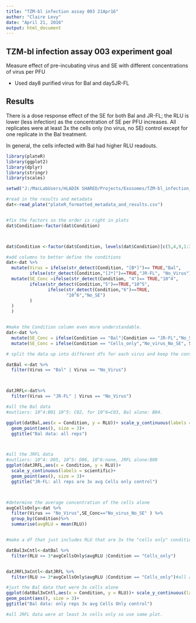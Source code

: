 ```yaml
---
title: "TZM-bl infection assay 003 21Apr16"
author: "Claire Levy"
date: "April 21, 2016"
output: html_document
---
```

## TZM-bl infection assay 003 experiment goal

Measure effect of pre-incubating virus and SE with different concentrations of virus per PFU

* Used day8 purified virus for Bal and day5JR-FL 

## Results

There is a dose response effect of the SE for both Bal and JR-FL; the RLU is lower (less infection) as the concentration of SE per PFU increases. All replicates were at least 3x the cells only (no virus, no SE) control except for one replicate in the Bal treatment.

In general, the cells infected with Bal had higher RLU readouts.

```r
  
library(plateR)
library(ggplot2)
library(dplyr)
library(stringr)
library(scales)

setwd("J:/MacLabUsers/HLADIK SHARED/Projects/Exosomes/TZM-bl_infection_assays/TZM-bl_infection_assay_003")

#read in the results and metadata
dat<-read_plate("plateR_formatted_metadata_and_results.csv")


#fix the factors so the order is right in plots
dat$Condition<-factor(dat$Condition)



dat$Condition <-factor(dat$Condition, levels(dat$Condition)[c(5,4,9,1:3, 6:8)])

#add columns to better define the conditions
dat<-dat %>%
  mutate(Virus = ifelse(str_detect(Condition, "[B*]")== TRUE,"Bal",
         ifelse(str_detect(Condition,"[J*]")==TRUE,"JR-FL", "No_Virus")))%>%
  mutate(SE_Conc =ifelse(str_detect(Condition, "4")== TRUE,"10^4",
         ifelse(str_detect(Condition,"5")==TRUE,"10^5",
                ifelse(str_detect(Condition,"6")==TRUE,
                       "10^6","No_SE")
         )
  )
  )


#make the Condition column even more understandable.
dat<-dat %>%
  mutate(SE_Conc = ifelse(Condition == "Bal"|Condition == "JR-FL","No_SE", SE_Conc))%>%
  mutate(SE_Conc = ifelse(Condition == "Cells_only","No_virus_No_SE", SE_Conc))

# split the data up into different dfs for each virus and keep the controls there too.

datBal <-dat %>%
  filter(Virus == "Bal" | Virus == "No_Virus")



datJRFL<-dat%>%
  filter(Virus == "JR-FL" | Virus == "No_Virus")

#all the Bal data
#outliers: 10^4:B01 10^5: C02, for 10^6=C03, Bal alone: B04.

ggplot(datBal,aes(x = Condition, y = RLU))+ scale_y_continuous(labels = scientific)+
  geom_point(aes(), size = 3)+
  ggtitle("Bal data: all reps")



#all the JRFL data
#outliers: 10^4: D05, 10^5: D06, 10^6:none, JRFL alone:B08
ggplot(datJRFL,aes(x = Condition, y = RLU))+
  scale_y_continuous(labels = scientific)+
  geom_point(aes(), size = 3)+
  ggtitle("JR-FL: all reps are 3x avg Cells only control")



#determine the average concentration of the cells alone
avgCellsOnly<-dat %>%
  filter(Virus == "No_Virus",SE_Conc=="No_virus_No_SE" ) %>%
  group_by(Condition)%>%
  summarise(avgRLU = mean(RLU))


#make a df that just includes RLU that are 3x the "cells only" condition, plus the controls

datBal3xCntl<-datBal %>%
  filter(RLU >= 3*avgCellsOnly$avgRLU |Condition == "Cells_only")


datJRFL3xCntl<-datJRFL %>%
  filter(RLU >= 3*avgCellsOnly$avgRLU |Condition == "Cells_only")#all are 3x cells only avg

#just the Bal data that were 3x cells alone
ggplot(datBal3xCntl,aes(x = Condition, y = RLU))+ scale_y_continuous(labels = scientific)+
geom_point(aes(), size = 3)+
ggtitle("Bal data: only reps 3x avg Cells Only control")

#all JRFL data were at least 3x cells only so use same plot.


```


